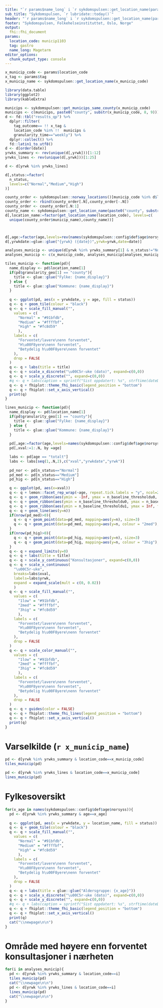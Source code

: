 ```yaml
---
title: "`r params$name_long` i `r sykdomspulsen::get_location_name(params$location_code)` og nærområdene"
sub_title: "Sykdomspulsen, `r lubridate::today()`"
header: "`r params$name_long` i `r sykdomspulsen::get_location_name(params$location_code)` og nærområdene"
footer: "Sykdomspulsen, Folkehelseinstituttet, Oslo, Norge"
output:
  fhi::fhi_document
params:
  location_code: municip1103
  tag: gastro
  name_long: Magetarm
editor_options: 
  chunk_output_type: console
---
```


```r
x_municip_code <- params$location_code
x_tag <- params$tag
x_municip_name <- sykdomspulsen::get_location_name(x_municip_code)

library(data.table)
library(ggplot2)
library(kableExtra)

municips <- sykdomspulsen::get_municips_same_county(x_municip_code)
municips <- c(municips, paste0("county", substr(x_municip_code, 8, 9)))
d <- fd::tbl("results_qp") %>% 
  dplyr::filter(
    tag_outcome== !! x_tag & 
    location_code %in% !!  municips & 
    granularity_time=="weekly") %>% 
  dplyr::collect() %>%
  fd::latin1_to_utf8()
d <- d[order(date)]
yrwks_summary <- rev(unique(d[,yrwk]))[1:12]
yrwks_lines <- rev(unique(d[,yrwk]))[1:25]

d <- d[yrwk %in% yrwks_lines]

d[,status:=factor(
  n_status,
  levels=c("Normal","Medium","High")
)]

county_order <- sykdomspulsen::norway_locations()[municip_code %in% d$location_code]
county_order <- rbind(county_order[.N],county_order[-.N])
county_order <- county_order[.N:1]
county_name <- sykdomspulsen::get_location_name(paste0("county", substr(x_municip_code, 8, 9)))
d[,location_name:=factor(get_location_name(location_code), levels=c(
  unique(county_order$municip_name),county_name))]



d[,age:=factor(age,levels=rev(names(sykdomspulsen::config$def$age$norsyss)))]
d[,yrwkdate:=glue::glue("{yrwk} ({date})",yrwk=yrwk,date=date)]

analyses_municip <- unique(d[yrwk %in% yrwks_summary[1] & n_status!="Normal", location_code])
analyses_municip <- c(x_municip_code, analyses_municip[analyses_municip!=x_municip_code])
```

```r
tiles_municip <- function(pd){
  name_display <- pd$location_name[1]
  if(pd$granularity_geo[1] == "county"){
    title <- glue::glue("Fylke: {name_display}")
  } else {
    title <- glue::glue("Kommune: {name_display}")
  }
  
  q <- ggplot(pd, aes(x = yrwkdate, y = age, fill = status))
  q <- q + geom_tile(colour = "black")
  q <- q + scale_fill_manual("",
    values = c(
      "Normal" = "#91bfdb", 
      "Medium" = "#ffffbf", 
      "High" = "#fc8d59"
      ),
    labels = c(
      "Forventet/lavere\nenn forventet",
      "H\u00F8yere\nenn forventet",
      "Betydelig h\u00F8yere\nenn forventet"
    ),
    drop = FALSE
  )
  q <- q + labs(title = title)
  q <- q + scale_x_discrete("\u00C5r-uke (dato)", expand=c(0,0))
  q <- q + scale_y_discrete("", expand=c(0,0))
  #q <- q + labs(caption = sprintf("Sist oppdatert: %s", strftime(dateData, format = "%d/%m/%Y")))
  q <- q + fhiplot::theme_fhi_basic(legend_position = "bottom")
  q <- q + fhiplot::set_x_axis_vertical()
  print(q)
}

lines_municip <- function(pd){
  name_display <- pd$location_name[1]
  if(pd$granularity_geo[1] == "county"){
    title <- glue::glue("Fylke: {name_display}")
  } else {
    title <- glue::glue("Kommune: {name_display}")
  }
 
  pd[,age:=factor(age,levels=names(sykdomspulsen::config$def$age$norsyss))]
  pd[,xval:=1:.N, by =age]

  labs <- pd[age == "totalt"]
  labs <- labs[seq(1,.N,2),c("xval","yrwkdate","yrwk")]
  
  pd_nor <- pd[n_status=="Normal"]
  pd_med <- pd[n_status=="Medium"]
  pd_hig <- pd[n_status=="High"]

  q <- ggplot(pd, aes(x=xval))
  q <- q + lemon::facet_rep_wrap(~age, repeat.tick.labels = "y", ncol=2, scales="free_y")
  q <- q + geom_ribbon(aes(ymin = -Inf, ymax = n_baseline_thresholdu0, fill = "1low"))
  q <- q + geom_ribbon(aes(ymin = n_baseline_thresholdu0, ymax = n_baseline_thresholdu1, fill = "2med"))
  q <- q + geom_ribbon(aes(ymin = n_baseline_thresholdu1, ymax = Inf, fill = "3hig"))
  q <- q + geom_line(aes(y=n))
  if(nrow(pd_med)>0){
    q <- q + geom_point(data=pd_med, mapping=aes(y=n), size=3)
    q <- q + geom_point(data=pd_med, mapping=aes(y=n, colour = "2med"), size=1)
  }
  if(nrow(pd_hig)>0){
    q <- q + geom_point(data=pd_hig, mapping=aes(y=n), size=3)
    q <- q + geom_point(data=pd_hig, mapping=aes(y=n, colour = "3hig"), size=1)
  }
  q <- q + expand_limits(y=0)
  q <- q + labs(title = title)
  q <- q + scale_y_continuous("Konsultasjoner", expand=c(0,0))
  q <- q + scale_x_continuous(
    "\u00C5r-uke",
    breaks=labs$xval,
    labels=labs$yrwk,
    expand = expand_scale(mult = c(0, 0.02))
    )
  q <- q + scale_fill_manual("",
    values = c(
      "1low" = "#91bfdb",
      "2med" = "#ffffbf",
      "3hig" = "#fc8d59"
      ),
    labels = c(
      "Forventet/lavere\nenn forventet",
      "H\u00F8yere\nenn forventet",
      "Betydelig h\u00F8yere\nenn forventet"
    ),
    drop = FALSE
  )
  q <- q + scale_color_manual("",
    values = c(
      "1low" = "#91bfdb",
      "2med" = "#ffffbf",
      "3hig" = "#fc8d59"
      ),
    labels = c(
      "Forventet/lavere\nenn forventet",
      "H\u00F8yere\nenn forventet",
      "Betydelig h\u00F8yere\nenn forventet"
    ),
    drop = FALSE
  )
  q <- q + guides(color = FALSE)
  q <- q + fhiplot::theme_fhi_lines(legend_position = "bottom")
  q <- q + fhiplot::set_x_axis_vertical()
  print(q)
}
```

# Varselkilde (`r x_municip_name`)

```r
pd <- d[yrwk %in% yrwks_summary & location_code==x_municip_code]
tiles_municip(pd)
```

```r
pd <- d[yrwk %in% yrwks_lines & location_code==x_municip_code]
lines_municip(pd)
```

# Fylkesoversikt

```r
for(x_age in names(sykdomspulsen::config$def$age$norsyss)){
  pd <- d[yrwk %in% yrwks_summary & age==x_age] 
  
  q <- ggplot(pd, aes(x = yrwkdate, y = location_name, fill = status))
  q <- q + geom_tile(colour = "black")
  q <- q + scale_fill_manual("",
    values = c(
      "Normal" = "#91bfdb", 
      "Medium" = "#ffffbf", 
      "High" = "#fc8d59"
      ),
    labels = c(
      "Forventet/lavere\nenn forventet",
      "H\u00F8yere\nenn forventet",
      "Betydelig h\u00F8yere\nenn forventet"
    ),
    drop = FALSE
  )
  q <- q + labs(title = glue::glue("Aldersgruppe: {x_age}"))
  q <- q + scale_x_discrete("\u00C5r-uke (dato)", expand=c(0,0))
  q <- q + scale_y_discrete("", expand=c(0,0))
  #q <- q + labs(caption = sprintf("Sist oppdatert: %s", strftime(dateData, format = "%d/%m/%Y")))
  q <- q + fhiplot::theme_fhi_basic(legend_position = "bottom")
  q <- q + fhiplot::set_x_axis_vertical()
  print(q)
  cat("\\newpage\n\n")
}
```

\newpage

# Område med høyere enn forventet konsultasjoner i nærheten

```r
for(i in analyses_municip){
  pd <- d[yrwk %in% yrwks_summary & location_code==i]
  tiles_municip(pd)
  cat("\\newpage\n\n")
  pd <- d[yrwk %in% yrwks_lines & location_code==i]
  lines_municip(pd)
  cat("\\newpage\n\n")
}
```
